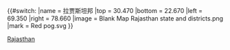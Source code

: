 {{#switch:{{{1}}}
|name   = 拉贾斯坦邦
|top    = 30.470
|bottom = 22.670
|left   = 69.350
|right  = 78.660
|image  = Blank Map Rajasthan state and districts.png
|mark   = Red pog.svg
}}<noinclude>{{Location map/Info}}
[[Category:印度地理位置圖模板|Rajasthan]]
</noinclude>